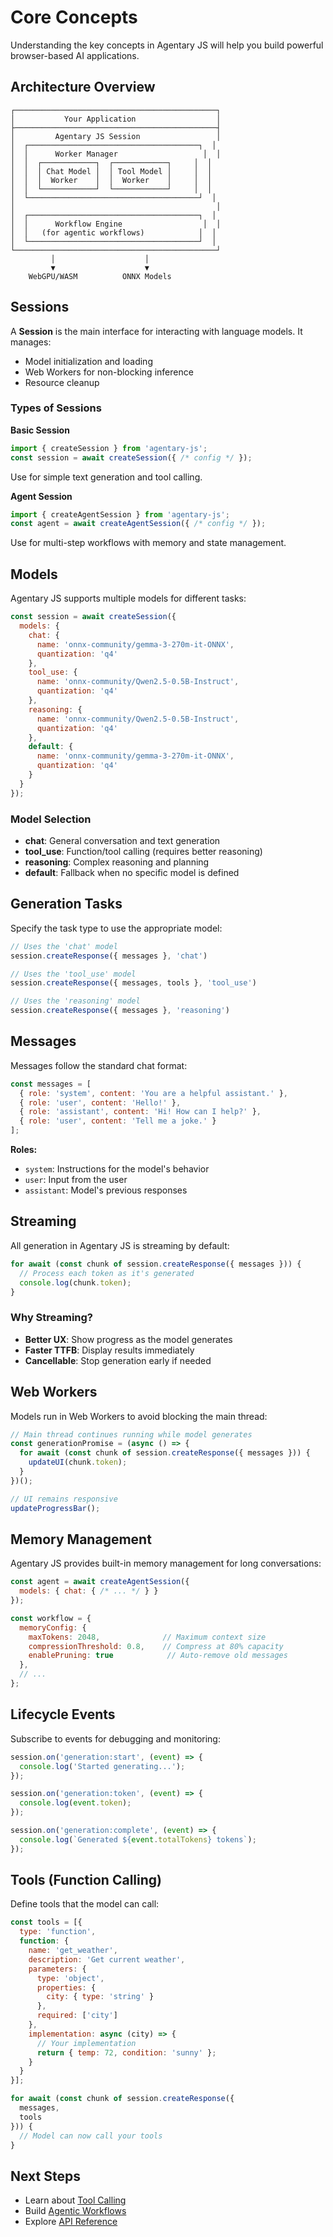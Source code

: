 # Core Concepts

Understanding the key concepts in Agentary JS will help you build powerful browser-based AI applications.

## Architecture Overview

```
┌─────────────────────────────────────────────┐
│           Your Application                  │
├─────────────────────────────────────────────┤
│         Agentary JS Session                 │
│  ┌──────────────────────────────────────┐  │
│  │      Worker Manager                   │  │
│  │  ┌────────────┐  ┌────────────┐     │  │
│  │  │ Chat Model │  │ Tool Model │     │  │
│  │  │  Worker    │  │  Worker    │     │  │
│  │  └────────────┘  └────────────┘     │  │
│  └──────────────────────────────────────┘  │
│                                             │
│  ┌──────────────────────────────────────┐  │
│  │      Workflow Engine                  │  │
│  │   (for agentic workflows)            │  │
│  └──────────────────────────────────────┘  │
└─────────────────────────────────────────────┘
         │                    │
         ▼                    ▼
    WebGPU/WASM          ONNX Models
```

## Sessions

A **Session** is the main interface for interacting with language models. It manages:
- Model initialization and loading
- Web Workers for non-blocking inference
- Resource cleanup

### Types of Sessions

**Basic Session**
```javascript
import { createSession } from 'agentary-js';
const session = await createSession({ /* config */ });
```
Use for simple text generation and tool calling.

**Agent Session**
```javascript
import { createAgentSession } from 'agentary-js';
const agent = await createAgentSession({ /* config */ });
```
Use for multi-step workflows with memory and state management.

## Models

Agentary JS supports multiple models for different tasks:

```javascript
const session = await createSession({
  models: {
    chat: {
      name: 'onnx-community/gemma-3-270m-it-ONNX',
      quantization: 'q4'
    },
    tool_use: {
      name: 'onnx-community/Qwen2.5-0.5B-Instruct',
      quantization: 'q4'
    },
    reasoning: {
      name: 'onnx-community/Qwen2.5-0.5B-Instruct',
      quantization: 'q4'
    },
    default: {
      name: 'onnx-community/gemma-3-270m-it-ONNX',
      quantization: 'q4'
    }
  }
});
```

### Model Selection

- **chat**: General conversation and text generation
- **tool_use**: Function/tool calling (requires better reasoning)
- **reasoning**: Complex reasoning and planning
- **default**: Fallback when no specific model is defined

## Generation Tasks

Specify the task type to use the appropriate model:

```javascript
// Uses the 'chat' model
session.createResponse({ messages }, 'chat')

// Uses the 'tool_use' model
session.createResponse({ messages, tools }, 'tool_use')

// Uses the 'reasoning' model
session.createResponse({ messages }, 'reasoning')
```

## Messages

Messages follow the standard chat format:

```javascript
const messages = [
  { role: 'system', content: 'You are a helpful assistant.' },
  { role: 'user', content: 'Hello!' },
  { role: 'assistant', content: 'Hi! How can I help?' },
  { role: 'user', content: 'Tell me a joke.' }
];
```

**Roles:**
- `system`: Instructions for the model's behavior
- `user`: Input from the user
- `assistant`: Model's previous responses

## Streaming

All generation in Agentary JS is streaming by default:

```javascript
for await (const chunk of session.createResponse({ messages })) {
  // Process each token as it's generated
  console.log(chunk.token);
}
```

### Why Streaming?

- **Better UX**: Show progress as the model generates
- **Faster TTFB**: Display results immediately
- **Cancellable**: Stop generation early if needed

## Web Workers

Models run in Web Workers to avoid blocking the main thread:

```javascript
// Main thread continues running while model generates
const generationPromise = (async () => {
  for await (const chunk of session.createResponse({ messages })) {
    updateUI(chunk.token);
  }
})();

// UI remains responsive
updateProgressBar();
```

## Memory Management

Agentary JS provides built-in memory management for long conversations:

```javascript
const agent = await createAgentSession({
  models: { chat: { /* ... */ } }
});

const workflow = {
  memoryConfig: {
    maxTokens: 2048,              // Maximum context size
    compressionThreshold: 0.8,    // Compress at 80% capacity
    enablePruning: true            // Auto-remove old messages
  },
  // ...
};
```

## Lifecycle Events

Subscribe to events for debugging and monitoring:

```javascript
session.on('generation:start', (event) => {
  console.log('Started generating...');
});

session.on('generation:token', (event) => {
  console.log(event.token);
});

session.on('generation:complete', (event) => {
  console.log(`Generated ${event.totalTokens} tokens`);
});
```

## Tools (Function Calling)

Define tools that the model can call:

```javascript
const tools = [{
  type: 'function',
  function: {
    name: 'get_weather',
    description: 'Get current weather',
    parameters: {
      type: 'object',
      properties: {
        city: { type: 'string' }
      },
      required: ['city']
    },
    implementation: async (city) => {
      // Your implementation
      return { temp: 72, condition: 'sunny' };
    }
  }
}];

for await (const chunk of session.createResponse({
  messages,
  tools
})) {
  // Model can now call your tools
}
```

## Next Steps

- Learn about [Tool Calling](/guides/tool-calling)
- Build [Agentic Workflows](/guides/agentic-workflows)
- Explore [API Reference](/api)
